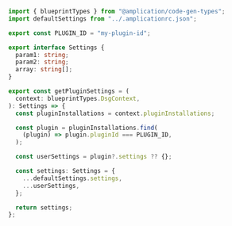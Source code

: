 ```typescript Read Plugin Settings
import { blueprintTypes } from "@amplication/code-gen-types";
import defaultSettings from "../.amplicationrc.json";

export const PLUGIN_ID = "my-plugin-id";

export interface Settings {
  param1: string;
  param2: string;
  array: string[];
}

export const getPluginSettings = (
  context: blueprintTypes.DsgContext,
): Settings => {
  const pluginInstallations = context.pluginInstallations;

  const plugin = pluginInstallations.find(
    (plugin) => plugin.pluginId === PLUGIN_ID,
  );

  const userSettings = plugin?.settings ?? {};

  const settings: Settings = {
    ...defaultSettings.settings,
    ...userSettings,
  };

  return settings;
};

```
